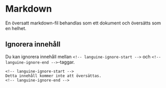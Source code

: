 # Markdown

En översatt markdown-fil behandlas som ett dokument och översätts som en helhet.

## Ignorera innehåll

Du kan ignorera innehåll mellan `<!-- languine-ignore-start -->` och `<!-- languine-ignore-end -->`-taggar.

```mdx
<!-- languine-ignore-start -->
Detta innehåll kommer inte att översättas.
<!-- languine-ignore-end -->
``` 